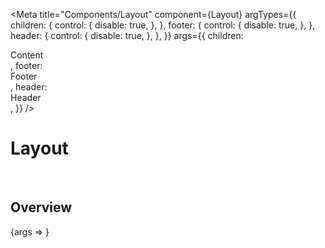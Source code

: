 
<Meta
  title="Components/Layout"
  component={Layout}
  argTypes={{
    children: {
      control: {
        disable: true,
      },
    },
    footer: {
      control: {
        disable: true,
      },
    },
    header: {
      control: {
        disable: true,
      },
    },
  }}
  args={{
    children: <div>Content</div>,
    footer: <div>Footer</div>,
    header: <div>Header</div>,
  }}
/>

# Layout

<br />

## Overview

<Canvas>
  <Story name="Default">{args => <Layout {...args} />}</Story>
</Canvas>

<ArgsTable story="Default" />
